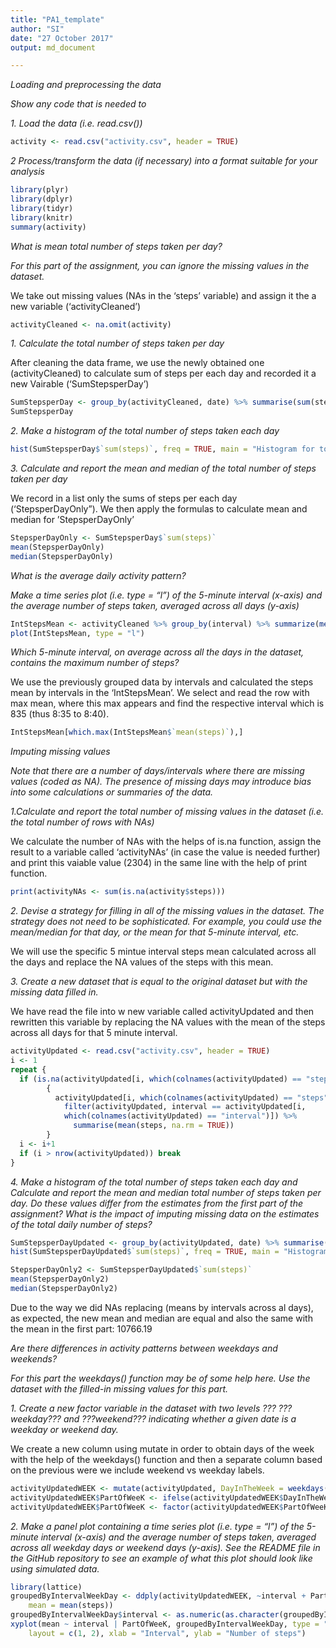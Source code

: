 ---
title: "PA1_template"
author: "SI"
date: "27 October 2017"
output: md_document

---


*Loading and preprocessing the data*

*Show any code that is needed to*

*1. Load the data (i.e. read.csv())*

```{r read data, echo=TRUE}
activity <- read.csv("activity.csv", header = TRUE)
```

*2 Process/transform the data (if necessary) into a format suitable for your analysis*

```{r transform data, echo=TRUE}
library(plyr)
library(dplyr)
library(tidyr)
library(knitr)
summary(activity)

```

*What is mean total number of steps taken per day?*

*For this part of the assignment, you can ignore the missing values in the*
*dataset.*

We take out missing values (NAs in the 'steps' variable) and assign it the a
new variable ('activityCleaned')

```{r NA cleaning, echo=TRUE}
activityCleaned <- na.omit(activity)
```

*1. Calculate the total number of steps taken per day*

After cleaning the data frame, we use the newly obtained one (activityCleaned) 
to calculate sum of steps per each day and recorded it a new Vairable
('SumStepsperDay') 

```{r Sum of steps per Day,echo=TRUE}
SumStepsperDay <- group_by(activityCleaned, date) %>% summarise(sum(steps))
SumStepsperDay
```

*2. Make a histogram of the total number of steps taken each day*

```{r Histogram Total no of Steps per Day, echo=TRUE}
hist(SumStepsperDay$`sum(steps)`, freq = TRUE, main = "Histogram for total steps per each day", xlab = "Total no of steps in a day", ylab = "Frequency (no of days with a total no of steps taken)", plot = TRUE)
```

*3. Calculate and report the mean and median of the total number of steps taken per day *

We record in a list only the sums of steps per each day ('StepsperDayOnly").
We then apply the formulas to calculate mean and median for 'StepsperDayOnly'

```{r Mean and Median of the total no of steps per day, echo=TRUE}
StepsperDayOnly <- SumStepsperDay$`sum(steps)`
mean(StepsperDayOnly)
median(StepsperDayOnly)
```

*What is the average daily activity pattern?*

*Make a time series plot (i.e. type = "l") of the 5-minute interval (x-axis)*
*and the average number of steps taken, averaged across all days (y-axis)*

```{r Plot for 5 min intervals, echo=TRUE}
IntStepsMean <- activityCleaned %>% group_by(interval) %>% summarize(mean(steps))
plot(IntStepsMean, type = "l")
```


*Which 5-minute interval, on average across all the days in the dataset, *
*contains the maximum number of steps?*

We use the previously grouped  data by intervals and calculated the steps mean
by intervals in the 'IntStepsMean'.
We select and read the row with max mean, where this max appears and find 
the respective interval which is 835 (thus 8:35 to 8:40).

```{r Get interval with max mean of steps, echo=TRUE}
IntStepsMean[which.max(IntStepsMean$`mean(steps)`),]
```


*Imputing missing values*

*Note that there are a number of days/intervals where there are missing values*
*(coded as NA). The presence of missing days may introduce bias into some*
*calculations or summaries of the data.*

*1.Calculate and report the total number of missing values in the dataset (i.e.*
*the total number of rows with NAs)*


We calculate the number of NAs with the helps of is.na function, assign the
result to a variable called 'activityNAs' (in case the value is needed further)
and print this vaiable value (2304) in the same line with the help of print
function.

```{r Count NAs on steps rows, echo=TRUE}
print(activityNAs <- sum(is.na(activity$steps)))
```


*2. Devise a strategy for filling in all of the missing values in the dataset.*
*The strategy does not need to be sophisticated. For example, you could use*
*the mean/median for that day, or the mean for that 5-minute interval, etc.*

We will use the specific 5 mintue interval steps mean calculated across all
the days and replace the NA values of the steps with this mean.

*3. Create a new dataset that is equal to the original dataset but with the *
*missing data filled in.*

We have read the file into w new variable called activityUpdated and then
rewritten this variable by replacing the NA values with the mean of the steps
across all days for that 5 minute interval.

```{r New var with NAs replacing,echo=TRUE}
activityUpdated <- read.csv("activity.csv", header = TRUE)
i <- 1
repeat {
  if (is.na(activityUpdated[i, which(colnames(activityUpdated) == "steps")])) 
        {
          activityUpdated[i, which(colnames(activityUpdated) == "steps")] <- 
            filter(activityUpdated, interval == activityUpdated[i,
            which(colnames(activityUpdated) == "interval")]) %>%
              summarise(mean(steps, na.rm = TRUE))
        }
  i <- i+1
  if (i > nrow(activityUpdated)) break
}
```


*4. Make a histogram of the total number of steps taken each day and Calculate*
*and report the mean and median total number of steps taken per day. Do these*
*values differ from the estimates from the first part of the assignment? What*
*is the impact of imputing missing data on the estimates of the total daily*
*number of steps?*

```{r Histogram Total no of Steps per Day after replacing NAs, echo=TRUE}
SumStepsperDayUpdated <- group_by(activityUpdated, date) %>% summarise(sum(steps))
hist(SumStepsperDayUpdated$`sum(steps)`, freq = TRUE, main = "Histogram for total steps per each day", xlab = "Total no of steps in a day", ylab = "Frequency (no of days with a total no of steps taken)", plot = TRUE)
```

```{r Mean and Median of the total no of steps per day (NAs replaced), echo=TRUE}
StepsperDayOnly2 <- SumStepsperDayUpdated$`sum(steps)`
mean(StepsperDayOnly2)
median(StepsperDayOnly2)
```


Due to the way we did NAs replacing (means by intervals across al days), as
expected, the new mean and median are equal and also the same with the mean in
the first part: 10766.19

*Are there differences in activity patterns between weekdays and weekends?*

*For this part the weekdays() function may be of some help here. Use the*
*dataset with the filled-in missing values for this part.*


*1. Create a new factor variable in the dataset with two levels ??? ???weekday???*
*and ???weekend??? indicating whether a given date is a weekday or weekend day.*


We create a new column using mutate in order to obtain days of the week with
the help of the weekdays() function and then a separate column based on the
previous were we include weekend vs weekday labels. 


```{r Create Weekend vs Weekday labels, echo=TRUE}
activityUpdatedWEEK <- mutate(activityUpdated, DayInTheWeek = weekdays(as.Date(date)))
activityUpdatedWEEK$PartOfWeeK <- ifelse(activityUpdatedWEEK$DayInTheWeek == "Saturday" | activityUpdatedWEEK$DayInTheWeek == "Sunday", "Weekend", "Weekday")
activityUpdatedWEEK$PartOfWeeK <- factor(activityUpdatedWEEK$PartOfWeeK)
```


*2. Make a panel plot containing a time series plot (i.e. type = "l") of the*
*5-minute interval (x-axis) and the average number of steps taken, averaged*
*across all weekday days or weekend days (y-axis). See the README file in the*
*GitHub repository to see an example of what this plot should look like using*
*simulated data.*

```{r Plot, echo=TRUE}
library(lattice)
groupedByIntervalWeekDay <- ddply(activityUpdatedWEEK, ~interval + PartOfWeeK, summarise, 
    mean = mean(steps))
groupedByIntervalWeekDay$interval <- as.numeric(as.character(groupedByIntervalWeekDay$interval))
xyplot(mean ~ interval | PartOfWeeK, groupedByIntervalWeekDay, type = "l", 
    layout = c(1, 2), xlab = "Interval", ylab = "Number of steps")
```


